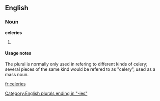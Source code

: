 ==English==

===Noun===
'''celeries'''

# {{plural of|[[celery]]}}

====Usage notes====
The plural is normally only used in refering to different kinds of celery; several pieces of the same kind would be refered to as "celery", used as a mass noun.

[[Category:English plurals ending in "-ies"]]

[[fr:celeries]]